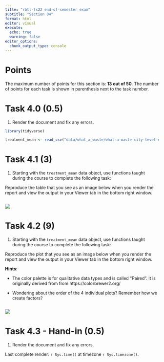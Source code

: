 ```yaml
---
title: "rbtl-fs22 end-of-semester exam"
subtitle: "Section 04"
format: html
editor: visual
execute: 
  echo: true
  warning: false
editor_options: 
  chunk_output_type: console
---
```


# Points

The maximum number of points for this section is: **13 out of 50**. The number of points for each task is shown in parenthesis next to the task number.

# Task 4.0 (0.5)

1.  Render the document and fix any errors.

```r
library(tidyverse)
```

```r

treatment_mean <- read_csv("data/what_a_waste/what-a-waste-city-level-data-treatment-mean.csv")

```

# Task 4.1 (3)

1.  Starting with the `treatment_mean` data object, use functions taught during the course to complete the following task:

Reproduce the table that you see as an image below when you render the report and view the output in your Viewer tab in the bottom right window.

```r


```

![](img/tbl-01-treatment-by-income-mean.png)

# Task 4.2 (9)

1.  Starting with the `treatment_mean` data object, use functions taught during the course to complete the following task:

Reproduce the plot that you see as an image below when you render the report and view the output in your Viewer tab in the bottom right window.

**Hints:**

-   The color palette is for qualitative data types and is called "Paired". It is originally derived from from https://colorbrewer2.org/

-   Wondering about the order of the 4 individual plots? Remember how we create factors?

```r



```

![](img/fig-01-treatment-by-income-mean.png)

# Task 4.3 - Hand-in (0.5)

1.  Render the document and fix any errors.

Last complete render: `r Sys.time()` at timezone `r Sys.timezone()`.
